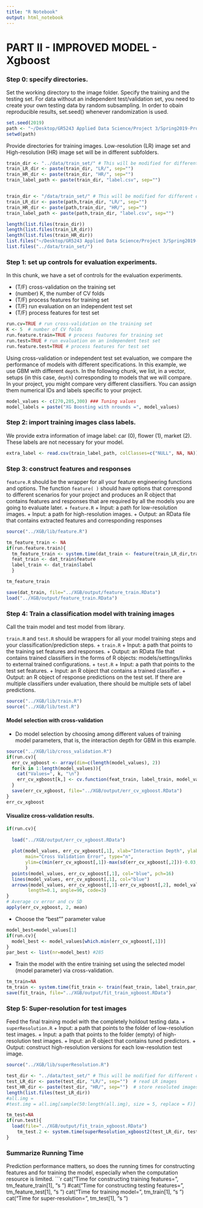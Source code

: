 ```yaml
---
title: "R Notebook"
output: html_notebook
---
```


# PART II - IMPROVED MODEL - Xgboost

### Step 0: specify directories.

Set the working directory to the image folder. Specify the training and the testing set. For data without an independent test/validation set, you need to create your own testing data by random subsampling. In order to obain reproducible results, set.seed() whenever randomization is used. 

```r
set.seed(2019)
path <- "~/Desktop/GR5243 Applied Data Science/Project 3/Spring2019-Proj3-spring2019-proj3-grp5"
setwd(path)
```

Provide directories for training images. Low-resolution (LR) image set and High-resolution (HR) image set will be in different subfolders. 
```r
train_dir <- "../data/train_set/" # This will be modified for different data sets.
train_LR_dir <- paste(train_dir, "LR/", sep="")
train_HR_dir <- paste(train_dir, "HR/", sep="")
train_label_path <- paste(train_dir, "label.csv", sep="") 


train_dir <- "/data/train_set/" # This will be modified for different data sets.
train_LR_dir <- paste(path,train_dir, "LR/", sep="")
train_HR_dir <- paste(path,train_dir, "HR/", sep="")
train_label_path <- paste(path,train_dir, "label.csv", sep="") 

length(list.files(train_dir))
length(list.files(train_LR_dir))
length(list.files(train_HR_dir))
list.files("~/Desktop/GR5243 Applied Data Science/Project 3/Spring2019-Proj3-spring2019-proj3-grp5/data/train_set/")
list.files("../data/train_set/")
```

### Step 1: set up controls for evaluation experiments.

In this chunk, we have a set of controls for the evaluation experiments. 

+ (T/F) cross-validation on the training set
+ (number) K, the number of CV folds
+ (T/F) process features for training set
+ (T/F) run evaluation on an independent test set
+ (T/F) process features for test set

```r
run.cv=TRUE # run cross-validation on the training set
K <- 5  # number of CV folds
run.feature.train=TRUE # process features for training set
run.test=TRUE # run evaluation on an independent test set
run.feature.test=TRUE # process features for test set
```

Using cross-validation or independent test set evaluation, we compare the performance of models with different specifications. In this example, we use GBM with different `depth`. In the following chunk, we list, in a vector, setups (in this case, `depth`) corresponding to models that we will compare. In your project, you might compare very different classifiers. You can assign them numerical IDs and labels specific to your project. 

```r
model_values <- c(270,285,300) ### Tuning values
model_labels = paste("XG Boosting with nrounds =", model_values)
```

### Step 2: import training images class labels.

We provide extra information of image label: car (0), flower (1), market (2). These labels are not necessary for your model.

```r
extra_label <- read.csv(train_label_path, colClasses=c("NULL", NA, NA))
```

### Step 3: construct features and responses

`feature.R` should be the wrapper for all your feature engineering functions and options. The function `feature( )` should have options that correspond to different scenarios for your project and produces an R object that contains features and responses that are required by all the models you are going to evaluate later. 
+ `feature.R`
  + Input: a path for low-resolution images.
  + Input: a path for high-resolution images.
  + Output: an RData file that contains extracted features and corresponding responses

```r
source("../XGB/lib/feature.R")

tm_feature_train <- NA
if(run.feature.train){
  tm_feature_train <- system.time(dat_train <- feature(train_LR_dir,train_HR_dir))
  feat_train <- dat_train$feature
  label_train <- dat_train$label
  }

tm_feature_train

save(dat_train, file="../XGB/output/feature_train.RData")
load("../XGB/output/feature_train.RData")
```


### Step 4: Train a classification model with training images

Call the train model and test model from library. 

`train.R` and `test.R` should be wrappers for all your model training steps and your classification/prediction steps. 
+ `train.R`
  + Input: a path that points to the training set features and responses.
  + Output: an RData file that contains trained classifiers in the forms of R objects: models/settings/links to external trained configurations.
+ `test.R`
  + Input: a path that points to the test set features.
  + Input: an R object that contains a trained classifier.
  + Output: an R object of response predictions on the test set. If there are multiple classifiers under evaluation, there should be multiple sets of label predictions. 
```r
source("../XGB/lib/train.R")
source("../XGB/lib/test.R")
```

#### Model selection with cross-validation

* Do model selection by choosing among different values of training model parameters, that is, the interaction depth for GBM in this example. 
```r
source("../XGB/lib/cross_validation.R")
if(run.cv){
  err_cv_xgboost <- array(dim=c(length(model_values), 2))
  for(k in 1:length(model_values)){
    cat("Values=", k, "\n")
    err_cv_xgboost[k,] <- cv.function(feat_train, label_train, model_values[k],K)
  }
  save(err_cv_xgboost, file="../XGB/output/err_cv_xgboost.RData")
}
err_cv_xgboost
```


#### Visualize cross-validation results. 

```r
if(run.cv){
  
  load("../XGB/output/err_cv_xgboost.RData")
  
  plot(model_values, err_cv_xgboost[,1], xlab="Interaction Depth", ylab="CV Error",
       main="Cross Validation Error", type="n", 
       ylim=c(min(err_cv_xgboost[,1])-max(sd(err_cv_xgboost[,2]))-0.03, max(err_cv_xgboost[,1])+max(sd(err_cv_xgboost[,2]))+0.03)
       )
  points(model_values, err_cv_xgboost[,1], col="blue", pch=16)
  lines(model_values, err_cv_xgboost[,1], col="blue")
  arrows(model_values, err_cv_xgboost[,1]-err_cv_xgboost[,2], model_values, err_cv_xgboost[,1]+err_cv_xgboost[,2], 
        length=0.1, angle=90, code=3)
}
# Average cv error and cv SD
apply(err_cv_xgboost, 2, mean)
```


* Choose the "best"" parameter value
```r
model_best=model_values[1]
if(run.cv){
  model_best <- model_values[which.min(err_cv_xgboost[,1])]
}
par_best <- list(nr=model_best) #285
```

* Train the model with the entire training set using the selected model (model parameter) via cross-validation.
```r
tm_train=NA
tm_train <- system.time(fit_train <- train(feat_train, label_train,par_best))
save(fit_train, file="../XGB/output/fit_train_xgboost.RData")
```

### Step 5: Super-resolution for test images

Feed the final training model with the completely holdout testing data. 
+ `superResolution.R`
  + Input: a path that points to the folder of low-resolution test images.
  + Input: a path that points to the folder (empty) of high-resolution test images.
  + Input: an R object that contains tuned predictors.
  + Output: construct high-resolution versions for each low-resolution test image.
  
```r
source("../XGB/lib/superResolution.R")

test_dir <- "../data/test_set/" # This will be modified for different data sets.
test_LR_dir <- paste(test_dir, "LR/", sep="")  # read LR images
test_HR_dir <- paste(test_dir, "HR/", sep="")  # store resoluted images
length(list.files(test_LR_dir))
#all.img = 
#test.img = all.img[sample(50:length(all.img), size = 5, replace = F)]

tm_test=NA
if(run.test){
  load(file="../XGB/output/fit_train_xgboost.RData")
    tm_test.2 <- system.time(superResolution_xgboost2(test_LR_dir, test_HR_dir, fit_train))
}
```

### Summarize Running Time

Prediction performance matters, so does the running times for constructing features and for training the model, especially when the computation resource is limited. 
```r
cat("Time for constructing training features=", tm_feature_train[1], "s \n")
#cat("Time for constructing testing features=", tm_feature_test[1], "s \n")
cat("Time for training model=", tm_train[1], "s \n")
cat("Time for super-resolution=", tm_test[1], "s \n")